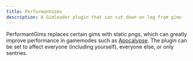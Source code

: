 ```yaml
---
title: PerformantGims
description: A Gimloader plugin that can cut down on lag from gims
---
```



PerformantGims replaces certain gims with static pngs, which can greatly improve performance in gamemodes such as [Apocalypse](https://gimkit.wiki/wiki/Apocalypse). The plugin can be set to affect everyone (including yourself), everyone else, or only sentries.

<ButtonInstall client:only="svelte" name="PerformantGims" url="https://raw.githubusercontent.com/Gimloader/client-plugins/main/plugins/PerformantGims.js" />